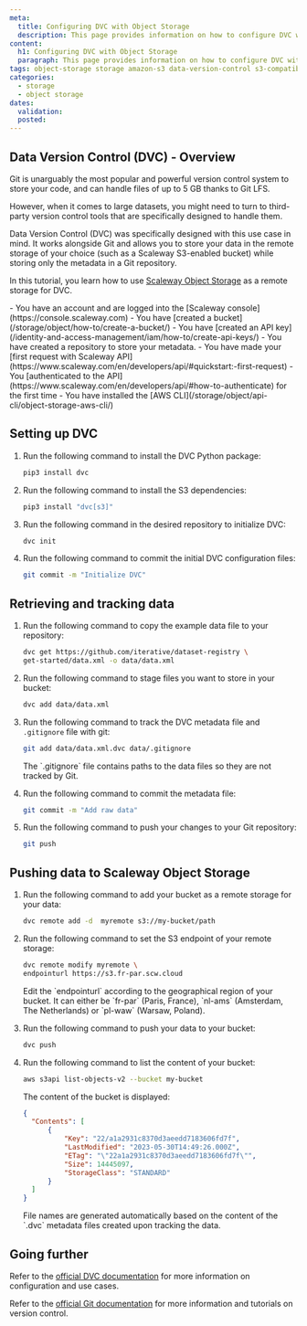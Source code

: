 ```yaml
---
meta:
  title: Configuring DVC with Object Storage
  description: This page provides information on how to configure DVC with Scaleway Object Storage.
content:
  h1: Configuring DVC with Object Storage
  paragraph: This page provides information on how to configure DVC with Scaleway Object Storage.
tags: object-storage storage amazon-s3 data-version-control s3-compatible dvc-bucket machine-learning data-science
categories:
  - storage
  - object storage
dates:
  validation: 
  posted: 
---
```


## Data Version Control (DVC) - Overview

Git is unarguably the most popular and powerful version control system to store your code, and can handle files of up to 5 GB thanks to Git LFS.

However, when it comes to large datasets, you might need to turn to third-party version control tools that are specifically designed to handle them. 

Data Version Control (DVC) was specifically designed with this use case in mind. It works alongside Git and allows you to store your data in the remote storage of your choice (such as a Scaleway S3-enabled bucket) while storing only the metadata in a Git repository.

In this tutorial, you learn how to use [Scaleway Object Storage](https://www.scaleway.com/en/object-storage/) as a remote storage for DVC.

<Macro id="iam-requirements" />
 
<Message type="requirement">
  - You have an account and are logged into the [Scaleway console](https://console.scaleway.com)
  - You have [created a bucket](/storage/object/how-to/create-a-bucket/)
  - You have [created an API key](/identity-and-access-management/iam/how-to/create-api-keys/)
  - You have created a repository to store your metadata.
  - You have made your [first request with Scaleway API](https://www.scaleway.com/en/developers/api/#quickstart:-first-request)
  - You [authenticated to the API](https://www.scaleway.com/en/developers/api/#how-to-authenticate) for the first time 
  - You have installed the [AWS CLI](/storage/object/api-cli/object-storage-aws-cli/)
</Message> 

## Setting up DVC

1. Run the following command to install the DVC Python package:
    ```bash
    pip3 install dvc
    ```

2. Run the following command to install the S3 dependencies:
    ```bash
    pip3 install "dvc[s3]"
    ```

3. Run the following command in the desired repository to initialize DVC:
    ```bash
    dvc init
    ```

4. Run the following command to commit the initial DVC configuration files:
    ```bash
    git commit -m "Initialize DVC"
    ```

## Retrieving and tracking data

1. Run the following command to copy the example data file to your repository:
    ```bash
    dvc get https://github.com/iterative/dataset-registry \
    get-started/data.xml -o data/data.xml
    ```

2. Run the following command to stage files you want to store in your bucket:
    ```bash
    dvc add data/data.xml
    ```

3. Run the following command to track the DVC metadata file and `.gitignore` file with git:
    ```bash
    git add data/data.xml.dvc data/.gitignore
    ```

    <Message type="note">
      The `.gitignore` file contains paths to the data files so they are not tracked by Git.
    </Message>

4. Run the following command to commit the metadata file:
    ```bash
    git commit -m "Add raw data"
    ```

5. Run the following command to push your changes to your Git repository:
   ```bash
   git push
   ```
  
## Pushing data to Scaleway Object Storage

1. Run the following command to add your bucket as a remote storage for your data:
   ```bash
   dvc remote add -d  myremote s3://my-bucket/path
   ```

2. Run the following command to set the S3 endpoint of your remote storage:
    ```bash
    dvc remote modify myremote \
    endpointurl https://s3.fr-par.scw.cloud
    ```

    <Message type="note">
      Edit the `endpointurl` according to the geographical region of your bucket. It can either be `fr-par` (Paris, France), `nl-ams` (Amsterdam, The Netherlands) or `pl-waw` (Warsaw, Poland).
    </Message>

3. Run the following command to push your data to your bucket:
    ```bash
    dvc push
    ```

4. Run the following command to list the content of your bucket:
    ```bash
    aws s3api list-objects-v2 --bucket my-bucket
    ```

    The content of the bucket is displayed:

    ```json
    {
      "Contents": [
          {
              "Key": "22/a1a2931c8370d3aeedd7183606fd7f",
              "LastModified": "2023-05-30T14:49:26.000Z",
              "ETag": "\"22a1a2931c8370d3aeedd7183606fd7f\"",
              "Size": 14445097,
              "StorageClass": "STANDARD"
          }
      ]
    }
    ```

    <Message type="note">
      File names are generated automatically based on the content of the `.dvc` metadata files created upon tracking the data.
    </Message>

## Going further

Refer to the [official DVC documentation](https://dvc.org/doc) for more information on configuration and use cases.

Refer to the [official Git documentation](https://git-scm.com/doc) for more information and tutorials on version control. 
